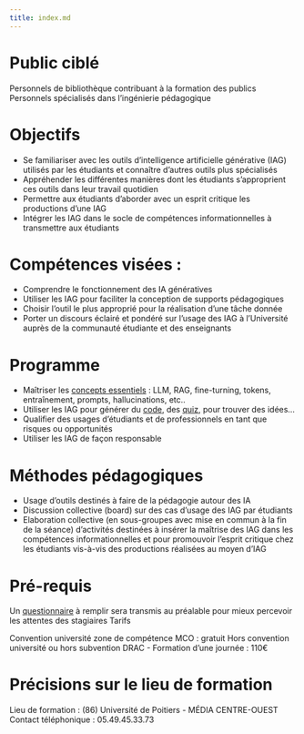 ```yaml
---
title: index.md
---
```



# Public ciblé

Personnels de bibliothèque contribuant à la formation des publics
Personnels spécialisés dans l'ingénierie pédagogique

# Objectifs

- Se familiariser avec les outils d'intelligence artificielle générative (IAG)   utilisés par les étudiants et connaître d'autres outils plus spécialisés  
- Appréhender les différentes manières dont les étudiants s'approprient ces outils dans leur travail quotidien  
- Permettre aux étudiants d'aborder avec un esprit critique les productions d'une IAG  
- Intégrer les IAG dans le socle de compétences informationnelles à transmettre aux étudiants  


# Compétences visées :

- Comprendre le fonctionnement des IA génératives  
- Utiliser les IAG pour faciliter la conception de supports pédagogiques  
- Choisir l'outil le plus approprié pour la réalisation d'une tâche donnée  
- Porter un discours éclairé et pondéré sur l'usage des IAG à l'Université auprès de la communauté étudiante et des enseignants  

# Programme

- Maîtriser les [concepts essentiels](concepts_essentiels.qmd) : LLM, RAG, fine-turning, tokens, entraînement, prompts, hallucinations, etc..  
- Utiliser les IAG pour générer du [code](generer_code.qmd), des [quiz](generer_quiz.qmd), pour trouver des idées...  
- Qualifier des usages d'étudiants et de professionnels en tant que risques ou opportunités  
- Utiliser les IAG de façon responsable  

# Méthodes pédagogiques

- Usage d'outils destinés à faire de la pédagogie autour des IA  
- Discussion collective (board) sur des cas d'usage des IAG par étudiants  
- Elaboration collective (en sous-groupes avec mise en commun à la fin de la séance) d'activités destinées à insérer la maîtrise des IAG dans les compétences informationnelles et pour promouvoir l'esprit critique chez les étudiants vis-à-vis des productions réalisées au moyen d'IAG  

# Pré-requis

Un [questionnaire](questionnaire.md) à remplir sera transmis au préalable pour mieux percevoir les attentes des stagiaires
Tarifs

Convention université zone de compétence MCO : gratuit
Hors convention université ou hors subvention DRAC - Formation d'une journée : 110€

# Précisions sur le lieu de formation
Lieu de formation : (86) Université de Poitiers - MÉDIA CENTRE-OUEST
Contact téléphonique : 05.49.45.33.73